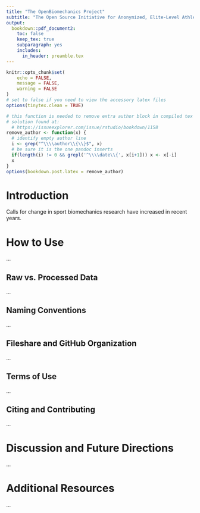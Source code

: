 ```yaml
---
title: "The OpenBiomechanics Project"
subtitle: "The Open Source Initiative for Anonymized, Elite-Level Athletic Motion Capture Data"
output: 
  bookdown::pdf_document2:
    toc: false
    keep_tex: true
    subparagraph: yes
    includes:
      in_header: preamble.tex
---
```


```r
knitr::opts_chunk$set(
	echo = FALSE,
	message = FALSE,
	warning = FALSE
)
# set to false if you need to view the accessory latex files
options(tinytex.clean = TRUE)

# this function is needed to remove extra author block in compiled tex doc
# solution found at:
  # https://issueexplorer.com/issue/rstudio/bookdown/1158
remove_author <- function(x) {
  # identify empty author line
  i <- grep("^\\\\author\\{\\}$", x)
  # be sure it is the one pandoc inserts
  if(length(i) != 0 && grepl('^\\\\date\\{', x[i+1])) x <- x[-i]
  x
}
options(bookdown.post.latex = remove_author)
```

\pagenumbering{gobble}
\begin{center}
Keywords: open access, baseball, pitching
\end{center}

\bigskip
\bigskip
\begin{abstract}
\doublespacing
Elite sport's interest in quantifying human movement increases with each passing year. However, analysis of sport biomechanics data has traditionally been restricted to academic laboratories and professional sport organizations. A public sport biomechanics resource would democratize access to human movement data and accelerate progress and innovation for the sport biomechanics field as a whole. Therefore, our purpose here is to introduce \href{www.openbiomechanics.org}{\textbf{\textit{The OpenBiomechanics Project}}}, an initiative to provide free, elite-level, research grade motion capture data to the general public for independent individual exploration and analysis. We begin by providing raw and processed data from a sample of 100 baseball pitchers. We then discuss future expansion to other sports and athletic movements. Supporting documentation and additional resources are also provided.
\end{abstract}

\newpage
# Introduction

Calls for change in sport biomechanics research have increased in recent years.

# How to Use

...

## Raw vs. Processed Data

...

## Naming Conventions

...

## Fileshare and GitHub Organization

...

## Terms of Use

...

## Citing and Contributing

...

# Discussion and Future Directions

...

# Additional Resources

...